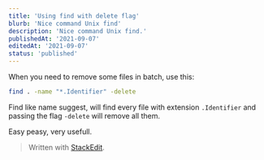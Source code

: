 ```yaml
---
title: 'Using find with delete flag'
blurb: 'Nice command Unix find'
description: 'Nice command Unix find.'
publishedAt: '2021-09-07'
editedAt: '2021-09-07'
status: 'published'
---
```



When you need to remove some files in batch, use this:

```bash
find . -name "*.Identifier" -delete
```

Find like name suggest, will find every file with extension `.Identifier`  and passing the flag `-delete` will remove all them.

Easy peasy, very usefull.

> Written with [StackEdit](https://stackedit.io/).
<!--stackedit_data:
eyJoaXN0b3J5IjpbLTEwMjk3ODg3MjIsNjIxOTUyNDAsLTU0Mj
M4MDE4MCw5MTc3Mzg1ODIsLTcyMjU4OTM3M119
-->